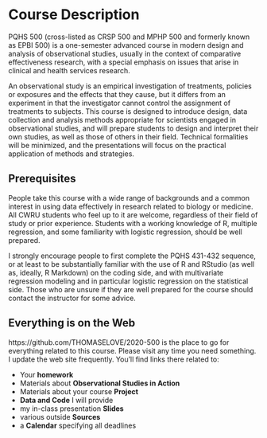 # Course Description

PQHS 500 (cross-listed as CRSP 500 and MPHP 500 and formerly known as EPBI 500) is a one-semester advanced course in modern design and analysis of observational studies, usually in the context of comparative effectiveness research, with a special emphasis on issues that arise in clinical and health services research.

An observational study is an empirical investigation of treatments, policies or exposures and the effects that they cause, but it differs from an experiment in that the investigator cannot control the assignment of treatments to subjects. This course is designed to introduce design, data collection and analysis methods appropriate for scientists engaged in observational studies, and will prepare students to design and interpret their own studies, as well as those of others in their field. Technical formalities will be minimized, and the presentations will focus on the practical application of methods and strategies. 

## Prerequisites

People take this course with a wide range of backgrounds and a common interest in using data effectively in research related to biology or medicine. All CWRU students who feel up to it are welcome, regardless of their field of study or prior experience. Students with a working knowledge of R, multiple regression, and some familiarity with logistic regression, should be well prepared.

I strongly encourage people to first complete the PQHS 431-432 sequence, or at least to be substantially familiar with the use of R and RStudio (as well as, ideally, R Markdown) on the coding side, and with multivariate regression modeling and in particular logistic regression on the statistical side. Those who are unsure if they are well prepared for the course should contact the instructor for some advice.

## Everything is on the Web

https://github.com/THOMASELOVE/2020-500 is the place to go for everything related to this course. Please visit any time you need something. I update the web site frequently. You'll find links there related to:

- Your **homework**
- Materials about **Observational Studies in Action**
- Materials about your course **Project**
- **Data and Code** I will provide
- my in-class presentation **Slides**
- various outside **Sources**
- a **Calendar** specifying all deadlines

